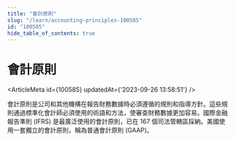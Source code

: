 ```yaml
---
title: "會計原則"
slug: "/learn/accounting-principles-100585"
id: "100585"
hide_table_of_contents: true
---
```



# 會計原則

<ArticleMeta id={100585} updatedAt={'2023-09-26 13:58:51'} />
<div className='border-solid border-b border-t-0 my-4 border-[var(--ifm-color-gray-300)]' />

會計原則是公司和其他機構在報告財務數據時必須遵循的規則和指導方針。這些規則通過標準化會計師必須使用的術語和方法，使審查財務數據更加容易。國際金融報告準則 (IFRS) 是最廣泛使用的會計原則，已在 167 個司法管轄區採納。美國使用一套獨立的會計原則，稱為普通會計原則 (GAAP)。
